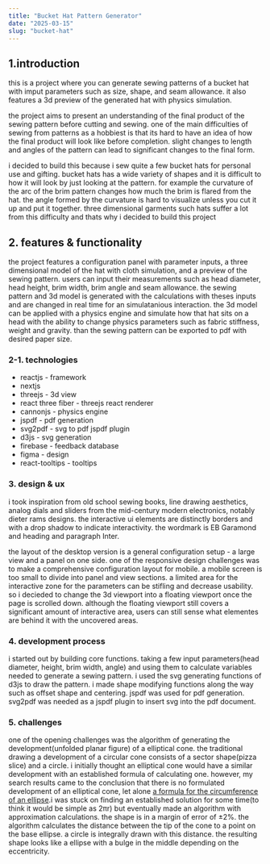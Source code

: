 ```yaml
---
title: "Bucket Hat Pattern Generator"
date: "2025-03-15"
slug: "bucket-hat"
---
```


## 1.introduction

this is a project where you can generate sewing patterns of a bucket hat with imput parameters such as size, shape, and seam allowance. it also features a 3d preview of the generated hat with physics simulation.

the project aims to present an understanding of the final product of the sewing pattern before cutting and sewing. one of the main difficulties of sewing from patterns as a hobbiest is that its hard to have an idea of how the final product will look like before completion. slight changes to length and angles of the pattern can lead to significant changes to the final form.

i decided to build this because i sew quite a few bucket hats for personal use and gifting. bucket hats has a wide variety of shapes and it is difficult to how it will look by just looking at the pattern. for example the curvature of the arc of the brim pattern changes how much the brim is flared from the hat. the angle formed by the curvature is hard to visualize unless you cut it up and put it together. three dimensional garments such hats suffer a lot from this difficulty and thats why i decided to build this project

## 2. features & functionality

the project features a configuration panel with parameter inputs, a three dimensional model of the hat with cloth simulation, and a preview of the sewing pattern. users can input their measurements such as head diameter, head height, brim width, brim angle and seam allowance. the sewing pattern and 3d model is generated with the calculations with theses inputs and are changed in real time for an simulatanious interaction. the 3d model can be applied with a physics engine and simulate how that hat sits on a head with the ability to change physics parameters such as fabric stiffness, weight and gravity. than the sewing pattern can be exported to pdf with desired paper size.

### 2-1. technologies

- reactjs - framework
- nextjs
- threejs - 3d view
- react three fiber - threejs react renderer
- cannonjs - physics engine
- jspdf - pdf generation
- svg2pdf - svg to pdf jspdf plugin
- d3js - svg generation
- firebase - feedback database
- figma - design
- react-tooltips - tooltips

### 3. design & ux

i took inspiration from old school sewing books, line drawing aesthetics, analog dials and sliders from the mid-century modern electronics, notably dieter rams designs. the interactive ui elements are distinctly borders and with a drop shadow to indicate interactivity. the wordmark is EB Garamond and heading and paragraph Inter.

the layout of the desktop version is a general configuration setup - a large view and a panel on one side. one of the responsive design challenges was to make a comprehensive configuration layout for mobile. a mobile screen is too small to divide into panel and view sections. a limited area for the interactive zone for the parameters can be stifling and decrease usability. so i decieded to change the 3d viewport into a floating viewport once the page is scrolled down. although the floating viewport still covers a significant amount of interactive area, users can still sense what elementes are behind it with the uncovered areas.

### 4. development process

i started out by building core functions. taking a few input parameters(head diameter, height, brim width, angle) and using them to calculate variables needed to generate a sewing pattern. i used the svg generating functions of d3js to draw the pattern. i made shape modifying functions along the way such as offset shape and centering. jspdf was used for pdf generation. svg2pdf was needed as a jspdf plugin to insert svg into the pdf document.

### 5. challenges

one of the opening challenges was the algorithm of generating the development(unfolded planar figure) of a elliptical cone. the traditional drawing a development of a circular cone consists of a sector shape(pizza slice) and a circle. i initially thought an elliptical cone would have a similar development with an established formula of calculating one. however, my search results came to the conclusion that there is no formulated development of an elliptical cone, let alone [a formula for the circumference of an ellipse](https://en.wikipedia.org/wiki/Perimeter_of_an_ellipse).i was stuck on finding an established solution for some time(to think it would be simple as 2πr) but eventually made an algorithm with approximation calculations. the shape is in a margin of error of ±2%. the algorithm calculates the distance between the tip of the cone to a point on the base ellipse. a circle is integrally drawn with this distance. the resulting shape looks like a ellipse with a bulge in the middle depending on the eccentricity.
